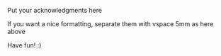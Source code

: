 Put your acknowledgments here

\vspace{5mm}

If you want a nice formatting, separate them with vspace 5mm as here above

\vspace{5mm}

Have fun! :)


